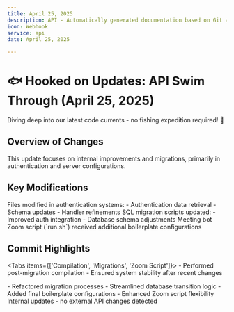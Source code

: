 ```yaml
---
title: April 25, 2025
description: API - Automatically generated documentation based on Git activity.
icon: Webhook
service: api
date: April 25, 2025

---
```


# 🐟 Hooked on Updates: API Swim Through (April 25, 2025)

<Callout type="info">
  Diving deep into our latest code currents - no fishing expedition required! 🎣
</Callout>

## Overview of Changes

This update focuses on internal improvements and migrations, primarily in authentication and server configurations.

## Key Modifications

<Accordions>
  <Accordion title="Authentication Enhancements" value="auth-changes">
    Files modified in authentication systems:
    - Authentication data retrieval
    - Schema updates
    - Handler refinements
  </Accordion>

  <Accordion title="Migration Refinements" value="migration-updates">
    SQL migration scripts updated:
    - Improved auth integration
    - Database schema adjustments
  </Accordion>

  <Accordion title="Zoom Script Updates" value="zoom-script">
    Meeting bot Zoom script (`run.sh`) received additional boilerplate configurations
  </Accordion>
</Accordions>

## Commit Highlights

<Tabs items={['Compilation', 'Migrations', 'Zoom Script']}>
  <Tab value="Compilation">
    - Performed post-migration compilation
    - Ensured system stability after recent changes
  </Tab>

  <Tab value="Migrations">
    - Refactored migration processes
    - Streamlined database transition logic
  </Tab>

  <Tab value="Zoom Script">
    - Added final boilerplate configurations
    - Enhanced Zoom script flexibility
  </Tab>
</Tabs>

<Callout type="warn">
  Internal updates - no external API changes detected
</Callout>